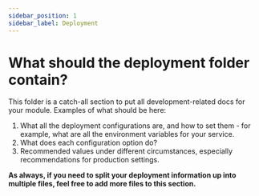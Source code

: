 ```yaml
---
sidebar_position: 1
sidebar_label: Deployment
---
```


# What should the deployment folder contain?

This folder is a catch-all section to put all development-related docs for your module. Examples of what should be here:

1. What all the deployment configurations are, and how to set them - for example, what are all the environment variables
   for your service.
2. What does each configuration option do?
3. Recommended values under different circumstances, especially recommendations for production settings.

**As always, if you need to split your deployment information up into multiple files, feel free to add more files
to this section.**
